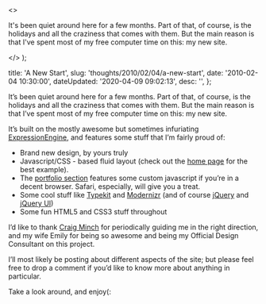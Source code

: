  <>
    <p>
      It's been quiet around here for a few months. Part of that, of course, is
      the holidays and all the craziness that comes with them. But the main
      reason is that I've spent most of my free computer time on this&#58; my
      new site.
    </p>
  </>
);


  title: 'A New Start',
  slug: 'thoughts/2010/02/04/a-new-start',
  date: '2010-02-04 10:30:00',
  dateUpdated: '2020-04-09 09:02:13',
  desc: '',
};

It’s been quiet around here for a few months. Part of that, of course, is the holidays and all the craziness that comes with them. But the main reason is that I’ve spent most of my free computer time on this: my new site.

It’s built on the mostly awesome but sometimes infuriating [ExpressionEngine](http://ExpressionEngine.com), and features some stuff that I’m fairly proud of:

- Brand new design, by yours truly
- Javascript/CSS - based fluid layout (check out the [home page](http://dtott.com) for the best example).
- The [portfolio section](http://dtott.com/work) features some custom javascript if you’re in a decent browser. Safari, especially, will give you a treat.
- Some cool stuff like [Typekit](http://typekit.com) and [Modernizr](http://Modernizr.com) (and of course [jQuery](http://jquery.com) and [jQuery UI](http://jqueryui.com))
- Some fun HTML5 and CSS3 stuff throughout

I’d like to thank [Craig Minch](http://minchdesign.com) for periodically guiding me in the right direction, and my wife Emily for being so awesome and being my Official Design Consultant on this project.

I’ll most likely be posting about different aspects of the site; but please feel free to drop a comment if you’d like to know more about anything in particular.

Take a look around, and enjoy(:

